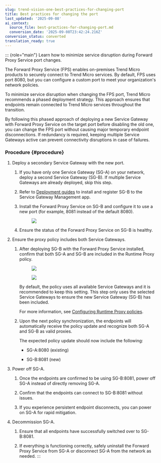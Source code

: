 ```yaml
---
slug: trend-vision-one-best-practices-for-changing-port
title: Best practices for changing the port
last_updated: '2025-09-08'
ai_context:
  source_file: best-practices-for-changing-port.md
  conversion_date: '2025-09-08T23:42:24.216Z'
conversion_status: converted
translation_ready: true
---
```


::: {role="main"}
Learn how to minimize service disruption during Forward Proxy Service port changes.

The Forward Proxy Service (FPS) enables on-premises Trend Micro products to securely connect to Trend Micro services. By default, FPS uses port 8080, but you can configure a custom port to meet your organization's network policies.

To minimize service disruption when changing the FPS port, Trend Micro recommends a phased deployment strategy. This approach ensures that endpoints remain connected to Trend Micro services throughout the transition.

By following this phased approach of deploying a new Service Gateway with Forward Proxy Service on the target port before disabling the old one, you can change the FPS port without causing major temporary endpoint disconnections. If redundancy is required, keeping multiple Service Gateways active can prevent connectivity disruptions in case of failures.

### Procedure {#procedure}

1.  Deploy a secondary Service Gateway with the new port.

    1.  If you have only one Service Gateway (SG-A) on your network, deploy a second Service Gateway (SG-B). If multiple Service Gateways are already deployed, skip this step.

    2.  Refer to [Deployment guides](deployment-guides.mdx) to install and register SG-B to the Service Gateway Management app.

    3.  Install the Forward Proxy Service on SG-B and configure it to use a new port (for example, 8081 instead of the default 8080).

        <figure>
        <img src="./images/FPS_Custom_Port_1=a996cfa1-e0df-4af7-b988-477eca10556a.webp" />
        </figure>

    4.  Ensure the status of the Forward Proxy Service on SG-B is healthy.

2.  Ensure the proxy policy includes both Service Gateways.

    1.  After deploying SG-B with the Forward Proxy Service installed, confirm that both SG-A and SG-B are included in the Runtime Proxy policy.

        <figure>
        <img src="./images/FPS_Custom_Port_2=b1293413-8e7d-44bb-87c8-d6d096916f24.webp" />
        </figure>

        <figure>
        <img src="./images/FPS_Custom_Port_3=00be26a2-c842-4d23-9955-5d9d73f8437d.webp" />
        </figure>

        By default, the policy uses all available Service Gateways and it is recommended to keep this setting. This step only uses the selected Service Gateways to ensure the new Service Gateway (SG-B) has been included.

        For more information, see [Configuring Runtime Proxy policies](configuring-runtime-proxy-policies.mdx).

    2.  Upon the next policy synchronization, the endpoints will automatically receive the policy update and recognize both SG-A and SG-B as valid proxies.

        The expected policy update should now include the following:

        - SG-A:8080 (existing)

        - SG-B:8081 (new)

3.  Power off SG-A.

    1.  Once the endpoints are confirmed to be using SG-B:8081, power off SG-A instead of directly removing SG-A.

    2.  Confirm that the endpoints can connect to SG-B:8081 without issues.

    3.  If you experience persistent endpoint disconnects, you can power on SG-A for rapid mitigation.

4.  Decommission SG-A.

    1.  Ensure that all endpoints have successfully switched over to SG-B:8081.

    2.  If everything is functioning correctly, safely uninstall the Forward Proxy Service from SG-A or disconnect SG-A from the network as needed.
:::
